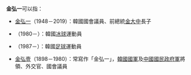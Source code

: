 '''金弘一'''可以指：

*[[金弘一_(1948年)|金弘一]]（1948－2019）：韓國國會議員、前總統[[金大中|金大中]]長子
*{{Link-en|金弘一 (冰球員)|Kim Hong-il (ice hockey)|金弘一}}（1980－）：韓國[[冰球|冰球]]運動員
*{{Link-en|金弘一 (足球員)|Kim Hong-il (footballer)|金弘一}}（1987－）：韓國[[足球|足球]]運動員
*[[金弘壹|金弘壹]]（1898－1980）：常寫作「金弘一」，[[韓國國軍|韓國國軍]]及[[中國|中國]][[國民政府軍|國民政府軍]]將領、外交官、國會議員 

{{disambig|H弘|Cat=三字金姓人名消歧义}}